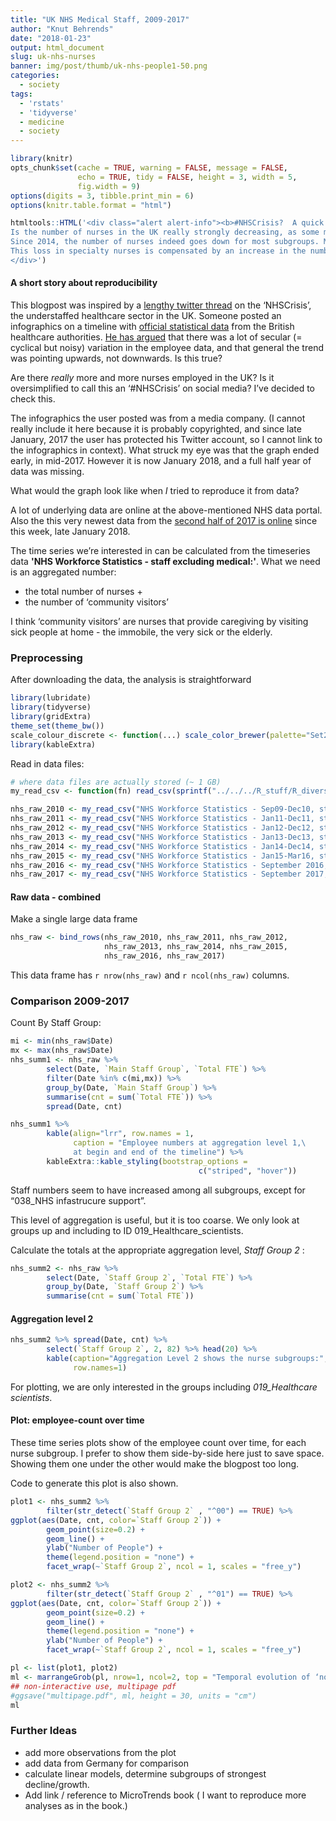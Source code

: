 ```yaml
---
title: "UK NHS Medical Staff, 2009-2017"
author: "Knut Behrends"
date: "2018-01-23"
output: html_document
slug: uk-nhs-nurses
banner: img/post/thumb/uk-nhs-people1-50.png
categories:
  - society
tags:
  - 'rstats'
  - 'tidyverse'
  - medicine
  - society  
---
```


```r
library(knitr)
opts_chunk$set(cache = TRUE, warning = FALSE, message = FALSE, 
               echo = TRUE, tidy = FALSE, height = 3, width = 5,
               fig.width = 9)
options(digits = 3, tibble.print_min = 6)
options(knitr.table.format = "html") 
```

```r
htmltools::HTML('<div class="alert alert-info"><b>#NHSCrisis?  A quick fact check about the National Healthcare Service, NHS.</b><br/> 
Is the number of nurses in the UK really strongly decreasing, as some media outlets suggest?  Or is the opposite true, as some people on Twitter have argued? In this post I am taking a quick look at the number of employees in British healthcare system, from 2009 to 2017. <br/>
Since 2014, the number of nurses indeed goes down for most subgroups. Most notably "outgoing" groups of nurses show marked decline. The number of "adult nurses" has stayed rather constant. 
This loss in specialty nurses is compensated by an increase in the number of ambulance drivers and &apos;allied health professions&apos;. See plots at bottom of page. 
</div>')
```

#### A short story about reproducibility 

 This blogpost was inspired by a [lengthy twitter thread](https://twitter.com/Jeremy_Hunt/status/953688801825755136) on the 'NHSCrisis', the understaffed healthcare sector in the UK. Someone posted an infographics on a timeline with [official statistical data](https://digital.nhs.uk/article/4304/Workforce) from the British healthcare authorities. [He has argued](https://twitter.com/maxwellflitton) that there was a lot of secular (= cyclical but noisy) variation in the employee data, and that general the trend was pointing upwards, not downwards. Is this true?
 
 Are there *really* more and more nurses employed in the UK? Is it oversimplified to call this an '#NHSCrisis' on social media? I've decided to check this. 
 
The infographics the user posted was from a media company. (I cannot really include it here because it is probably copyrighted, and since late January, 2017 the user has protected his Twitter account, so I cannot link to the infographics in context). What struck my eye was that the graph ended early, in mid-2017. However it is now January 2018, and a full half year of data was missing. 

What would the graph look like when *I* tried to reproduce it from data?

A lot of underlying data are online at the above-mentioned NHS data portal. Also the this very newest data from the [second half of 2017 is online](https://digital.nhs.uk/catalogue/PUB30189) since this week, late January 2018. 

The time series we're interested in can be calculated from the timeseries data **&apos;NHS Workforce Statistics - staff excluding medical:&apos;**. What we need is an aggregated number: 

+ the total number of  nurses +
+ the number of 'community visitors' 

I think 'community visitors' are nurses that provide caregiving by visiting sick people at home - the immobile, the very sick or the elderly.

### Preprocessing 

After downloading the data, the analysis is straightforward


```r
library(lubridate)
library(tidyverse)
library(gridExtra)
theme_set(theme_bw()) 
scale_colour_discrete <- function(...) scale_color_brewer(palette="Set2")
library(kableExtra)
```

Read in data files:

```r
# where data files are actually stored (~ 1 GB)
my_read_csv <- function(fn) read_csv(sprintf("../../../R_stuff/R_diverse/medicine_nhs_uk/%s", fn))

nhs_raw_2010 <- my_read_csv("NHS Workforce Statistics - Sep09-Dec10, staff excluding medical.csv")
nhs_raw_2011 <- my_read_csv("NHS Workforce Statistics - Jan11-Dec11, staff excluding medical.csv")
nhs_raw_2012 <- my_read_csv("NHS Workforce Statistics - Jan12-Dec12, staff excluding medical.csv")
nhs_raw_2013 <- my_read_csv("NHS Workforce Statistics - Jan13-Dec13, staff excluding medical.csv")
nhs_raw_2014 <- my_read_csv("NHS Workforce Statistics - Jan14-Dec14, staff excluding medical.csv")
nhs_raw_2015 <- my_read_csv("NHS Workforce Statistics - Jan15-Mar16, staff excluding medical.csv")
nhs_raw_2016 <- my_read_csv("NHS Workforce Statistics - September 2016, staff excluding medical.csv")
nhs_raw_2017 <- my_read_csv("NHS Workforce Statistics - September 2017, staff excluding medical.csv")

```

#### Raw data - combined 

Make a single large data frame
```r
nhs_raw <- bind_rows(nhs_raw_2010, nhs_raw_2011, nhs_raw_2012, 
                     nhs_raw_2013, nhs_raw_2014, nhs_raw_2015, 
                     nhs_raw_2016, nhs_raw_2017)

```

This data frame has `r nrow(nhs_raw)` and `r ncol(nhs_raw)` columns. 

### Comparison 2009-2017

Count By Staff Group:

```r
mi <- min(nhs_raw$Date) 
mx <- max(nhs_raw$Date)
nhs_summ1 <- nhs_raw %>% 
        select(Date, `Main Staff Group`, `Total FTE`) %>%
        filter(Date %in% c(mi,mx)) %>% 
        group_by(Date, `Main Staff Group`) %>% 
        summarise(cnt = sum(`Total FTE`)) %>% 
        spread(Date, cnt)   

nhs_summ1 %>% 
        kable(align="lrr", row.names = 1, 
              caption = "Employee numbers at aggregation level 1,\
              at begin and end of the timeline") %>% 
        kableExtra::kable_styling(bootstrap_options = 
                                          c("striped", "hover"))

```

Staff numbers seem to have increased among all subgroups,
except for "038_NHS infastrucure support". 

This level of aggregation is useful, but it is too coarse. We only look at groups up and including to ID 019_Healthcare_scientists.

Calculate the totals at the appropriate aggregation level, *Staff Group 2* :

```r

nhs_summ2 <- nhs_raw %>% 
        select(Date, `Staff Group 2`, `Total FTE`) %>% 
        group_by(Date, `Staff Group 2`) %>% 
        summarise(cnt = sum(`Total FTE`))

```



#### Aggregation level 2

```r
nhs_summ2 %>% spread(Date, cnt) %>% 
        select(`Staff Group 2`, 2, 82) %>% head(20) %>% 
        kable(caption="Aggregation Level 2 shows the nurse subgroups:",
              row.names=1)

```

For plotting, we are only interested in the groups including *019_Healthcare scientists*.

#### Plot: employee-count over time

These time series plots show of the employee count over time, for each nurse subgroup. I prefer to show them side-by-side here just to save space. Showing them one under the other would make the blogpost too long. 

Code to generate this plot is also shown.

```r
plot1 <- nhs_summ2 %>%
        filter(str_detect(`Staff Group 2` , "^00") == TRUE) %>% 
ggplot(aes(Date, cnt, color=`Staff Group 2`)) +
        geom_point(size=0.2) +
        geom_line() +
        ylab("Number of People") +        
        theme(legend.position = "none") +
        facet_wrap(~`Staff Group 2`, ncol = 1, scales = "free_y")

plot2 <- nhs_summ2 %>%
        filter(str_detect(`Staff Group 2` , "^01") == TRUE) %>% 
ggplot(aes(Date, cnt, color=`Staff Group 2`)) +
        geom_point(size=0.2) +
        geom_line() +
        theme(legend.position = "none") +
        ylab("Number of People") +
        facet_wrap(~`Staff Group 2`, ncol = 1, scales = "free_y")


```


```r

pl <- list(plot1, plot2)
ml <- marrangeGrob(pl, nrow=1, ncol=2, top = "Temporal evolution of ‘non-medical UK nursing staff’")
## non-interactive use, multipage pdf
#ggsave("multipage.pdf", ml, height = 30, units = "cm")
ml
```

### Further Ideas

- add more observations from the plot
- add data from Germany for comparison 
- calculate linear models, determine subgroups of strongest decline/growth.
- Add link / reference to MicroTrends book ( I want to reproduce more analyses as in the book.)
